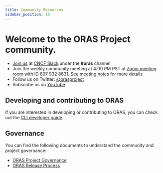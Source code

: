 ```yaml
---
title: Community Resources
sidebar_position: 10
---
```


# Welcome to the ORAS Project community.

- [Join us](https://slack.cncf.io/) at [CNCF Slack](https://cloud-native.slack.com) under the **#oras** channel
- Join the weekly community meeting at 4:00 PM PST at [Zoom meeting room](https://zoom.us/j/8079328631?pwd=UzN0NUlmbmcvTTN5L0o5VUQ2YndyQT09) with ID 807 932 8631. See [meeting notes](https://hackmd.io/P-O6n222TcSMoJgHmTTduw?view) for more details
- Follow us on Twitter: [@orasproject](https://twitter.com/orasproject)
- Subscribe us on [YouTube](https://www.youtube.com/@cncforasproject) 

## Developing and contributing to ORAS

If you are interested in developing or contributing to ORAS, you can check out the [CLI developer guide](./cli/developer_guide/).

## Governance

You can find the following documents to understand the community and project governance:

- [ORAS Project Governance](https://github.com/oras-project/community/blob/main/governance/GOVERNANCE.md)
- [ORAS Release Process](https://github.com/oras-project/community/blob/main/governance/RELEASE-PROCESS.md)


